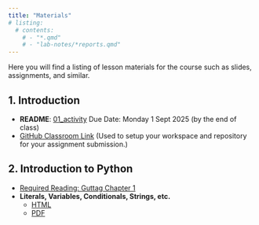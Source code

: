 ```yaml
---
title: "Materials"
# listing:
  # contents:
    # - "*.qmd"
    # - "lab-notes/*reports.qmd"
---
```

Here you will find a listing of lesson materials for the course such as slides, assignments, and similar.

<!-- ![](../graphics/levelup.png){width=10%} -->

## 1. Introduction
<!-- - _Specification Lab: CLI vs Script vs Notebook_ (20 Points)   -->
- **README**: [01_activity](https://github.com/CMPSC101Fall2025DataStructures/01_activity_maze/blob/main/README.md)
  Due Date: Monday 1 Sept 2025 (by the end of class)
- [GitHub Classroom Link](https://classroom.github.com/a/Xr8c08jx) (Used to setup your workspace and repository for your assignment submission.)

## 2. Introduction to Python

- [Required Reading: Guttag Chapter 1](https://mitpress.ublish.com/ebook/itcapup3-preview/12609/1)
- **Literals, Variables, Conditionals, Strings, etc. ** 
  - [HTML](2_introToPython.html) 
  -  [PDF](2_introToPython.pdf)